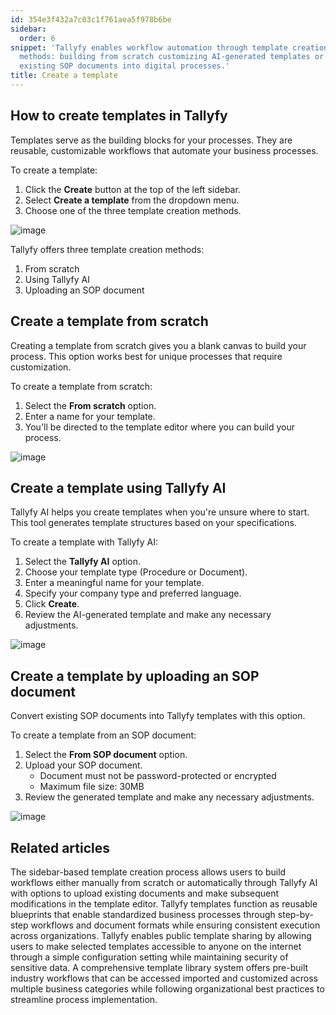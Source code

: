 ```yaml
---
id: 354e3f432a7c03c1f761aea5f978b6be
sidebar:
  order: 6
snippet: 'Tallyfy enables workflow automation through template creation using three
  methods: building from scratch customizing AI-generated templates or converting
  existing SOP documents into digital processes.'
title: Create a template
---
```


## How to create templates in Tallyfy

Templates serve as the building blocks for your processes. They are reusable, customizable workflows that automate your business processes.

To create a template:

1. Click the **Create** button at the top of the left sidebar.
2. Select **Create a template** from the dropdown menu.
3. Choose one of the three template creation methods.

![image](https://screenshots.tallyfy.com/tallyfy%2Fpro%2Fdesktop-light-click-create-fullscreen.png)

Tallyfy offers three template creation methods:

1. From scratch
2. Using Tallyfy AI
3. Uploading an SOP document

## Create a template from scratch

Creating a template from scratch gives you a blank canvas to build your process. This option works best for unique processes that require customization.

To create a template from scratch:
1. Select the **From scratch** option.
2. Enter a name for your template.
3. You'll be directed to the template editor where you can build your process.

![image](https://screenshots.tallyfy.com/tallyfy%2Fpro%2Fdesktop-light-create-template-scratch.png)

## Create a template using Tallyfy AI

Tallyfy AI helps you create templates when you're unsure where to start. This tool generates template structures based on your specifications.

To create a template with Tallyfy AI:
1. Select the **Tallyfy AI** option.
2. Choose your template type (Procedure or Document).
3. Enter a meaningful name for your template.
4. Specify your company type and preferred language.
5. Click **Create**.
6. Review the AI-generated template and make any necessary adjustments.

![image](https://screenshot.launchbrightly.com/tallyfy/pro/desktop-light-create-client-onboarding-template-from-tallyfyAI.png)

## Create a template by uploading an SOP document

Convert existing SOP documents into Tallyfy templates with this option.

To create a template from an SOP document:
1. Select the **From SOP document** option.
2. Upload your SOP document.
   * Document must not be password-protected or encrypted
   * Maximum file size: 30MB
3. Review the generated template and make any necessary adjustments.

![image](https://screenshots.tallyfy.com/tallyfy%2Fpro%2Fdesktop-light-create-from-sop.png)


## Related articles
<CardGrid>
<LinkTitleCard header="<b>Tutorials > Create your first template</b>" href="/products/pro/tutorials/your-first-template/" > The sidebar-based template creation process allows users to build workflows either manually from scratch or automatically through Tallyfy AI with options to upload existing documents and make subsequent modifications in the template editor. </LinkTitleCard>
<LinkTitleCard header="<b>Documenting > Templates</b>" href="/products/pro/documenting/templates/" > Tallyfy templates function as reusable blueprints that enable standardized business processes through step-by-step workflows and document formats while ensuring consistent execution across organizations. </LinkTitleCard>
<LinkTitleCard header="<b>Templates > Publish a template</b>" href="/products/pro/documenting/templates/how-to-make-my-tallyfy-template-public/" > Tallyfy enables public template sharing by allowing users to make selected templates accessible to anyone on the internet through a simple configuration setting while maintaining security of sensitive data. </LinkTitleCard>
<LinkTitleCard header="<b>Templates > Sample Templates</b>" href="/products/pro/documenting/templates/how-can-i-access-tallyfys-sample-templates/" > A comprehensive template library system offers pre-built industry workflows that can be accessed imported and customized across multiple business categories while following organizational best practices to streamline process implementation. </LinkTitleCard>
</CardGrid>